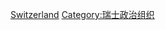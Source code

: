 {{Commonscat|Political parties in Switzerland}}

[[Category:欧洲各国政党|Switzerland]]
[[Category:瑞士政治组织|Category:瑞士政治组织]]
